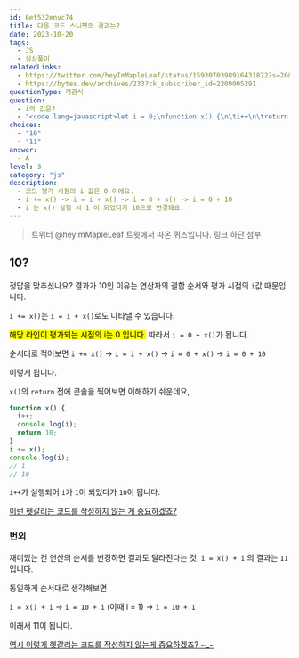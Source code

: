 ```yaml
---
id: 6ef532envc74
title: 다음 코드 스니펫의 결과는?
date: 2023-10-20
tags:
  - JS
  - 심심풀이
relatedLinks:
  - https://twitter.com/heyImMapleLeaf/status/1593070398916431872?s=20&t=cycM9GNHSp4RwhKBmSPWsw&ck_subscriber_id=2209005291
  - https://bytes.dev/archives/233?ck_subscriber_id=2209005291
questionType: 객관식
question:
  - i의 값은?
  - "<code lang=javascript>let i = 0;\nfunction x() {\n\ti++\n\treturn 10\n}\ni += x();</code>"
choices:
  - "10"
  - "11"
answer:
  - A
level: 3
category: "js"
description:
  - 코드 평가 시점의 i 값은 0 이에요.
  - i += x() -> i = i + x() -> i = 0 + x() -> i = 0 + 10
  - i 는 x() 실행 시 1 이 되었다가 10으로 변경돼요.
---
```


<blockquote>
  트위터 @heyImMapleLeaf 트윗에서 따온 퀴즈입니다. 링크 하단 첨부
</blockquote>

## 10?

정답을 맞추셨나요?
결과가 10인 이유는 연산자의 결합 순서와 평가 시점의 `i`값 때문입니다.

`i += x()`는 `i = i + x()`로도 나타낼 수 있습니다.

<mark>해당 라인이 평가되는 시점의 i는 0 입니다.</mark> 따라서 `i = 0 + x()`가 됩니다.

순서대로 적어보면
`i += x()` -> `i = i + x()` -> `i = 0 + x()` -> `i = 0 + 10`

이렇게 됩니다.

`x()`의 `return` 전에 콘솔을 찍어보면 이해하기 쉬운데요,

```javascript
function x() {
  i++;
  console.log(i);
  return 10;
}
i += x();
console.log(i);
// 1
// 10
```

`i++`가 실행되어 `i`가 `1`이 되었다가 `10`이 됩니다.

<u>이런 헷갈리는 코드를 작성하지 않는 게 중요하겠죠?</u>

### 번외

재미있는 건 연산의 순서를 변경하면 결과도 달라진다는 것.
`i = x() + i` 의 결과는 `11`입니다.

동일하게 순서대로 생각해보면

`i = x() + i` -> `i = 10 + i` (이때 i = 1) -> `i = 10 + 1`

이래서 11이 됩니다.

<ins>역시 이렇게 헷갈리는 코드를 작성하지 않는게 중요하겠죠? ~_~</ins>
